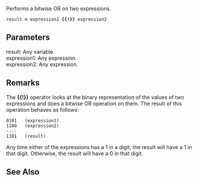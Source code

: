 Performs a bitwise OR on two expressions.

 result '''=''' expression1 '''{{!}}''' expression2

==Parameters==
; result: Any variable.
; expression1: Any expression.
; expression2: Any expression.

==Remarks==
The '''{{!}}''' operator looks at the binary representation of the values of two expressions and does a bitwise OR operation on them. The result of this operation behaves as follows:

 0101   (expression1)
 1100   (expression2)
 ----
 1101   (result)
Any time either of the expressions has a 1 in a digit, the result will have a 1 in that digit. Otherwise, the result will have a 0 in that digit.


==See Also==

              

              

              
